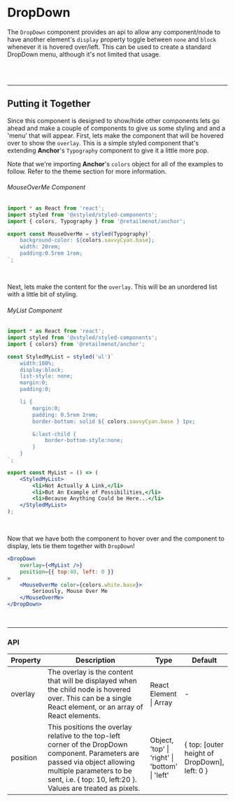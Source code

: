 
<br />

# DropDown

The `DropDown` component provides an api to allow any component/node to have another element's
`display` property toggle between `none` and `block` whenever it is hovered over/left. This can be
used to create a standard DropDown menu, although it's not limited that usage.

<br />

<DropDownExample />

<br />

---

## Putting it Together

Since this component is designed to show/hide other components lets go ahead and make a couple of
components to give us some styling and and a 'menu' that will appear. First, lets make the component
that will be hovered over to show the `overlay`. This is a simple styled component that's extending
**Anchor**'s <Link to="/components/typography/">`Typography`</Link> component to give it a little more pop.

Note that we're importing **Anchor**'s `colors` object for all of the examples to follow.
Refer to the <Link to="/theme">theme</Link> section for more information.

###### MouseOverMe Component
```jsx hideTitle
import * as React from 'react';
import styled from '@xstyled/styled-components';
import { colors, Typography } from '@retailmenot/anchor';

export const MouseOverMe = styled(Typography)`
    background-color: ${colors.savvyCyan.base};
    width: 20rem;
    padding:0.5rem 1rem;
`;
```

<br />

Next, lets make the content for the `overlay`. This will be an unordered list with a little bit of
styling.

###### MyList Component
```jsx hideTitle
import * as React from 'react';
import styled from '@xstyled/styled-components';
import { colors} from '@retailmenot/anchor';

const StyledMyList = styled('ul')`
    width:100%;
    display:block;
    list-style: none;
    margin:0;
    padding:0;

    li {
        margin:0;
        padding: 0.5rem 2rem;
        border-bottom: solid ${ colors.savvyCyan.base } 1px;

        &:last-child {
            border-bottom-style:none;
        }
    }
`;

export const MyList = () => (
    <StyledMyList>
        <li>Not Actually A Link,</li>
        <li>But An Example of Possibilities,</li>
        <li>Because Anything Could be Here...</li>
    </StyledMyList>
);
```

<br />

Now that we have both the component to hover over and the component to display, lets tie them
together with `DropDown`!

```jsx live
<DropDown
    overlay={<MyList />}
    position={{ top:40, left: 0 }}
>
    <MouseOverMe color={colors.white.base}>
        Seriously, Mouse Over Me
    </MouseOverMe>
</DropDown>
```


<br />

---

### API

<table>
    <thead>
        <tr>
            <th>Property</th>
            <th width="60%">Description</th>
            <th>Type</th>
            <th>Default</th>
        </tr>
    </thead>
    <tbody>
        <tr>
            <td>overlay</td>
            <td>
                The overlay is the content that will be displayed when the child node is hovered
                over. This can be a single React element, or an array of React elements.
            </td>
            <td>
                React Element | Array
            </td>
            <td>-</td>
        </tr>
        <tr>
            <td>position</td>
            <td>
                This positions the overlay relative to the top-left corner of the DropDown
                component. Parameters are passed via object allowing multiple parameters to be sent,
                i.e. &#123; top: 10, left:20 &#125;. Values are treated as pixels.
            </td>
            <td>Object, 'top' | 'right' | 'bottom' | 'left'</td>
            <td>&#123; top: [outer height of DropDown], left: 0 &#125;</td>
        </tr>
    </tbody>
</table>

<br /><br />

